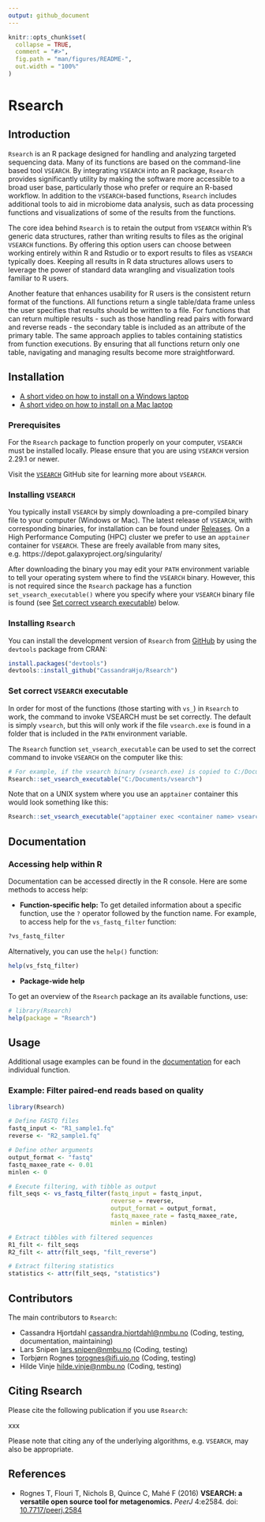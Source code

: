 ```yaml
---
output: github_document
---
```


```r
knitr::opts_chunk$set(
  collapse = TRUE,
  comment = "#>",
  fig.path = "man/figures/README-",
  out.width = "100%"
)
```

# Rsearch

## Introduction

`Rsearch` is an R package designed for handling and analyzing targeted sequencing data. Many of its functions are based on the command-line based tool `VSEARCH`. By integrating `VSEARCH` into an R package, `Rsearch` provides significantly utility by making the software more accessible to a broad user base, particularly those who prefer or require an R-based workflow. In addition to the `VSEARCH`-based functions, `Rsearch` includes additional tools to aid in microbiome data analysis, such as data processing functions and visualizations of some of the results from the functions. 

The core idea behind `Rsearch` is to retain the output from `VSEARCH` within R's generic data structures, rather than writing results to files as the original `VSEARCH` functions. By offering this option users can choose between working entirely within R and Rstudio or to export results to files as `VSEARCH` typically does. Keeping all results in R data structures allows users to leverage the power of standard data wrangling and visualization tools familiar to R users. 

Another feature that enhances usability for R users is the consistent return format of the functions. All functions return a single table/data frame unless the user specifies that results should be written to a file. For functions that can return multiple results - such as those handling read pairs with forward and reverse reads - the secondary table is included as an attribute of the primary table. The same approach applies to tables containing statistics from function executions. By ensuring that all functions return only one table, navigating and managing results become more straightforward. 

## Installation

* [A short video on how to install on a Windows laptop](){target="blank"}
* [A short video on how to install on a Mac laptop](){target="blank"}


### Prerequisites

For the `Rsearch` package to function properly on your computer, `VSEARCH` must be installed locally. Please ensure that you are using `VSEARCH` version 2.29.1 or newer.

Visit the [`VSEARCH`](https://github.com/torognes/vsearch) GitHub site for learning more about `VSEARCH`.

### Installing `VSEARCH` 

You typically install `VSEARCH` by simply downloading a pre-compiled binary file to your computer (Windows or Mac). The latest release of `VSEARCH`, with corresponding binaries, for installation can be found under [Releases](https://github.com/torognes/vsearch/releases). On a High Performance Computing (HPC) cluster we prefer to use an `apptainer` container for `VSEARCH`. These are freely available from many sites, e.g. https://depot.galaxyproject.org/singularity/

After downloading the binary you may edit your `PATH` environment variable to tell your operating system where to find the `VSEARCH` binary. However, this is not required since the `Rsearch` package has a function  `set_vsearch_executable()` where you specify where your `VSEARCH` binary file is found (see [Set correct vsearch executable](#set-correct-vsearch-executable)) below.

### Installing `Rsearch`

You can install the development version of `Rsearch` from [GitHub](https://github.com/CassandraHjo/Rsearch) by using the `devtools` package from CRAN:

```r
install.packages("devtools")
devtools::install_github("CassandraHjo/Rsearch")
```

### Set correct `VSEARCH` executable

In order for most of the functions (those starting with `vs_`) in `Rsearch` to work, the command to invoke VSEARCH must be set correctly. The default is simply `vsearch`, but this will only work if the file `vsearch.exe` is found in a folder that is included in the `PATH` environment variable. 

The `Rsearch` function `set_vsearch_executable` can be used to set the correct command to invoke `VSEARCH` on the computer like this:

```r
# For example, if the vsearch binary (vsearch.exe) is copied to C:/Documents/ on the computer
Rsearch::set_vsearch_executable("C:/Documents/vsearch")
```

Note that on a UNIX system where you use an `apptainer` container this would look something like this:
```r
Rsearch::set_vsearch_executable("apptainer exec <container name> vsearch")
```

## Documentation

### Accessing help within R

Documentation can be accessed directly in the R console. Here are some methods to access help:

* **Function-specific help:**
To get detailed information about a specific function, use the `?` operator followed by the function name. For example, to access help for the `vs_fastq_filter` function:

```r
?vs_fastq_filter
```

Alternatively, you can use the `help()` function:

```r
help(vs_fstq_filter)
```

* **Package-wide help**

To get an overview of the `Rsearch` package an its available functions, use:

```r
# library(Rsearch)
help(package = "Rsearch")
```

## Usage

Additional usage examples can be found in the [documentation](#documentation) for each individual function.

### Example: Filter paired-end reads based on quality

```r
library(Rsearch)

# Define FASTQ files
fastq_input <- "R1_sample1.fq"
reverse <- "R2_sample1.fq"

# Define other arguments
output_format <- "fastq"
fastq_maxee_rate <- 0.01
minlen <- 0

# Execute filtering, with tibble as output
filt_seqs <- vs_fastq_filter(fastq_input = fastq_input,
                             reverse = reverse,
                             output_format = output_format,
                             fastq_maxee_rate = fastq_maxee_rate,
                             minlen = minlen)

# Extract tibbles with filtered sequences
R1_filt <- filt_seqs
R2_filt <- attr(filt_seqs, "filt_reverse")

# Extract filtering statistics
statistics <- attr(filt_seqs, "statistics")
```

## Contributors

The main contributors to `Rsearch`:

* Cassandra Hjortdahl <cassandra.hjortdahl@nmbu.no> (Coding, testing, documentation, maintaining)
* Lars Snipen <lars.snipen@nmbu.no> (Coding, testing)
* Torbjørn Rognes <torognes@ifi.uio.no> (Coding, testing)
* Hilde Vinje <hilde.vinje@nmbu.no> (Coding, testing)

## Citing Rsearch

Please cite the following publication if you use `Rsearch`:

xxx

Please note that citing any of the underlying algorithms, e.g. `VSEARCH`, may also be appropriate. 

## References

* Rognes T, Flouri T, Nichols B, Quince C, Mahé F (2016)
**VSEARCH: a versatile open source tool for metagenomics.**
*PeerJ* 4:e2584.
doi: [10.7717/peerj.2584](https://doi.org/10.7717/peerj.2584)
